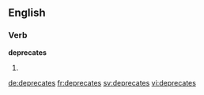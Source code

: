 
==English==

===Verb===
'''deprecates'''

# {{en-third-person singular of|deprecate}}

[[de:deprecates]]
[[fr:deprecates]]
[[sv:deprecates]]
[[vi:deprecates]]